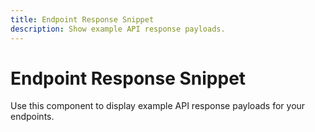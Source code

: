 ```yaml
---
title: Endpoint Response Snippet
description: Show example API response payloads.
---
```


# Endpoint Response Snippet

Use this component to display example API response payloads for your endpoints.
